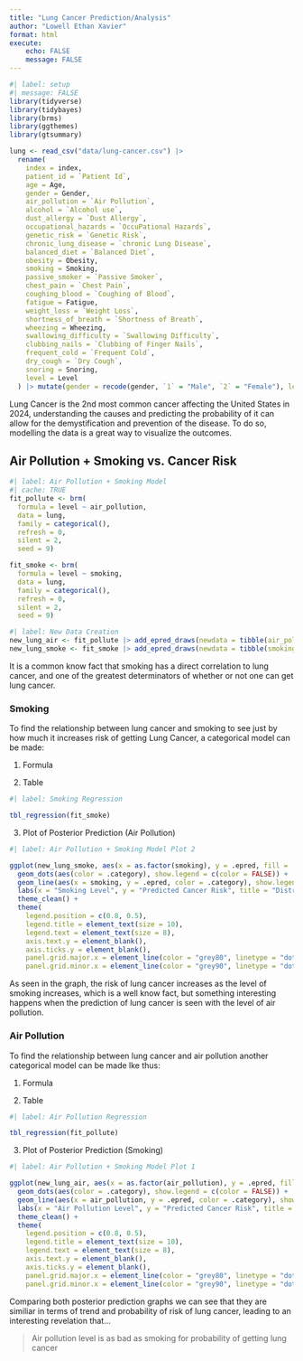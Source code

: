```yaml
---
title: "Lung Cancer Prediction/Analysis"
author: "Lowell Ethan Xavier"
format: html
execute: 
    echo: FALSE
    message: FALSE
---
```


```r
#| label: setup
#| message: FALSE
library(tidyverse)
library(tidybayes)
library(brms)
library(ggthemes)
library(gtsummary)
```

```r
lung <- read_csv("data/lung-cancer.csv") |>
  rename(
    index = index,
    patient_id = `Patient Id`,
    age = Age,
    gender = Gender,
    air_pollution = `Air Pollution`,
    alcohol = `Alcohol use`,
    dust_allergy = `Dust Allergy`,
    occupational_hazards = `OccuPational Hazards`,
    genetic_risk = `Genetic Risk`,
    chronic_lung_disease = `chronic Lung Disease`,
    balanced_diet = `Balanced Diet`,
    obesity = Obesity,
    smoking = Smoking,
    passive_smoker = `Passive Smoker`,
    chest_pain = `Chest Pain`,
    coughing_blood = `Coughing of Blood`,
    fatigue = Fatigue,
    weight_loss = `Weight Loss`,
    shortness_of_breath = `Shortness of Breath`,
    wheezing = Wheezing,
    swallowing_difficulty = `Swallowing Difficulty`,
    clubbing_nails = `Clubbing of Finger Nails`,
    frequent_cold = `Frequent Cold`,
    dry_cough = `Dry Cough`,
    snoring = Snoring,
    level = Level
  ) |> mutate(gender = recode(gender, `1` = "Male", `2` = "Female"), level = recode(level, `Low` = 1, `Medium` = 2, `High` = 3))
```

Lung Cancer is the 2nd most common cancer affecting the United States in 2024, understanding the causes and predicting the probability of it can allow for the demystification and prevention of the disease. To do so, modelling the data is a great way to visualize the outcomes.

## Air Pollution + Smoking vs. Cancer Risk

```r
#| label: Air Pollution + Smoking Model
#| cache: TRUE
fit_pollute <- brm(
  formula = level ~ air_pollution,
  data = lung,
  family = categorical(), 
  refresh = 0, 
  silent = 2, 
  seed = 9)

fit_smoke <- brm(
  formula = level ~ smoking,
  data = lung,
  family = categorical(), 
  refresh = 0, 
  silent = 2, 
  seed = 9)
```

```r
#| label: New Data Creation
new_lung_air <- fit_pollute |> add_epred_draws(newdata = tibble(air_pollution = seq(1, 8, by = 1))) |> mutate(.category = recode(.category, `1` = "Low", `2` = "Medium", `3` = "High")) |> filter(!(.category %in% c("Medium")))
new_lung_smoke <- fit_smoke |> add_epred_draws(newdata = tibble(smoking = seq(1, 8, by = 1))) |> mutate(.category = recode(.category, `1` = "Low", `2` = "Medium", `3` = "High")) |> filter(!(.category %in% c("Medium")))
```

It is a common know fact that smoking has a direct correlation to lung cancer, and one of the greatest determinators of whether or not one can get lung cancer.

### Smoking

To find the relationship between lung cancer and smoking to see just by how much it increases risk of getting Lung Cancer, a categorical model can be made:

1. Formula
\begin{equation}
\text{level} = \alpha + \beta_1 (\text{smoking}) + \epsilon
\end{equation}

2. Table
```r
#| label: Smoking Regression

tbl_regression(fit_smoke)
```

3. Plot of Posterior Prediction (Air Pollution)
```r
#| label: Air Pollution + Smoking Model Plot 2

ggplot(new_lung_smoke, aes(x = as.factor(smoking), y = .epred, fill = .category)) +
  geom_dots(aes(color = .category), show.legend = c(color = FALSE)) +
  geom_line(aes(x = smoking, y = .epred, color = .category), show.legend = c(color = FALSE)) + 
  labs(x = "Smoking Level", y = "Predicted Cancer Risk", title = "Distribution of Predicted Cancer Risk by Smoking Level", fill = "Cancer Risk", subtitle = "The predicted cancer risk increases as the smoking level increases") +
  theme_clean() + 
  theme(
    legend.position = c(0.8, 0.5),
    legend.title = element_text(size = 10),
    legend.text = element_text(size = 8),
    axis.text.y = element_blank(),
    axis.ticks.y = element_blank(),
    panel.grid.major.x = element_line(color = "grey80", linetype = "dotted"),
    panel.grid.minor.x = element_line(color = "grey90", linetype = "dotted"))
```

As seen in the graph, the risk of lung cancer increases as the level of smoking increases, which is a well know fact, but something interesting happens when the prediction of lung cancer is seen with the level of air pollution.

### Air Pollution

To find the relationship between lung cancer and air pollution another categorical model can be made lke thus:

1. Formula
\begin{equation}
\text{level} = \alpha + \beta_1 (\text{air\_pollution}) + \epsilon
\end{equation}

2. Table
```r
#| label: Air Pollution Regression

tbl_regression(fit_pollute)
```

3. Plot of Posterior Prediction (Smoking)
```r
#| label: Air Pollution + Smoking Model Plot 1

ggplot(new_lung_air, aes(x = as.factor(air_pollution), y = .epred, fill = .category)) +
  geom_dots(aes(color = .category), show.legend = c(color = FALSE)) +
  geom_line(aes(x = air_pollution, y = .epred, color = .category), show.legend = c(color = FALSE)) + 
  labs(x = "Air Pollution Level", y = "Predicted Cancer Risk", title = "Distribution of Predicted Cancer Risk by Air Pollution Level", fill = "Cancer Risk", subtitle = "The predicted cancer risk increases as the air pollution level increases") +
  theme_clean() + 
  theme(
    legend.position = c(0.8, 0.5),
    legend.title = element_text(size = 10),
    legend.text = element_text(size = 8),
    axis.text.y = element_blank(),
    axis.ticks.y = element_blank(),
    panel.grid.major.x = element_line(color = "grey80", linetype = "dotted"),
    panel.grid.minor.x = element_line(color = "grey90", linetype = "dotted"))
```

Comparing both posterior prediction graphs we can see that they are similiar in terms of trend and probability of risk of lung cancer, leading to an interesting revelation that...

> Air pollution level is as bad as smoking for probability of getting lung cancer

